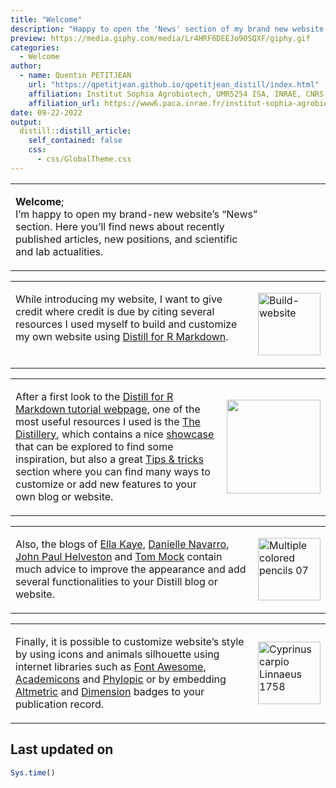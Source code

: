 ```yaml
---
title: "Welcome"
description: "Happy to open the 'News' section of my brand new website."
preview: https://media.giphy.com/media/Lr4HRF6DEEJo90SQXF/giphy.gif
categories:
  - Welcome
author:
  - name: Quentin PETITJEAN
    url: "https://qpetitjean.github.io/qpetitjean_distill/index.html"
    affiliation: Institut Sophia Agrobiotech, UMR5254 ISA, INRAE, CNRS, Université Côte d’Azur, Sophia-Antipolis, France.
    affiliation_url: https://www6.paca.inrae.fr/institut-sophia-agrobiotech
date: 09-22-2022
output:
  distill::distill_article:
    self_contained: false
    css:
      - css/GlobalTheme.css
---
```

   
 <table style="border: none; width='100%';">
  <tr>
    <td style="width: 80%; vertical-align: top;">    
<p class="plain-text">
<strong>Welcome</strong>;<br/> I'm happy to open my brand-new website's "News" section. Here you'll find news about recently published articles, new positions, and scientific and lab actualities.
</p> 

 </td>
 <td style="width: 20%; vertical-align: middle;">

<div class="fa-2x" style="text-align: center">
 &nbsp;&nbsp;&nbsp;&nbsp;&nbsp;&nbsp;&nbsp;&nbsp;<i class="fa fa-solid fa-gear fa-spin fa-2x"></i>
 <br/>
<i class="fa fa-flip-vertical">
  <i class="fa fa-spin fa-gear fa-2x"></i>
</i>
</div>
 </td>
  </tr>
</table>

 <table style="border: none; width='100%';">
  <tr>
    <td style="width: 80%; vertical-align: top;">

 <p class="plain-text">
While introducing my website, I want to give credit where credit is due by citing several resources I used myself to build and customize my own website using <a href="https://rstudio.github.io/distill/">Distill for R Markdown</a>.</p> 

 </td>
 <td style="width: 20%; vertical-align: middle;">

   <a title="Dacostario, CC BY-SA 4.0 &lt;https://creativecommons.org/licenses/by-sa/4.0&gt;, via Wikimedia Commons" href="https://commons.wikimedia.org/wiki/File:Build-website.jpg"><img height="100px" alt="Build-website" src="https://upload.wikimedia.org/wikipedia/commons/thumb/f/f4/Build-website.jpg/512px-Build-website.jpg"></a>
   
 </td>
  </tr>
</table>
 
 <table style="border: none; width='100%';">
  <tr>
    <td style="width: 80%; vertical-align: top;">

<p class="plain-text">
After a first look to the <a href="https://rstudio.github.io/distill/">Distill for R Markdown tutorial webpage</a>, one of the most useful resources I used is the <a href="https://distillery.rbind.io/">The Distillery</a>, which contains a nice <a href="https://distillery.rbind.io/showcase.html">showcase</a> that can be explored to find some inspiration, but also a great <a href="https://distillery.rbind.io/tips_and_tricks.html">Tips & tricks</a> section where you can find many ways to customize or add new features to your own blog or website.</p> 

 </td>
 <td style="width: 20%; vertical-align: middle;">
  <a title="distillery.rbind.io" href='https://distillery.rbind.io/'><img src="https://distillery.rbind.io/images/distillery.png" height="150px"/></a>
  
 </td>
  </tr>
</table>

  <table style="border: none; width='100%';">
  <tr>
    <td style="width: 80%; vertical-align: top;">
 <p class="plain-text">
Also, the blogs of <a href="https://ellakaye.rbind.io/">Ella Kaye</a>, <a href="https://blog.djnavarro.net/">Danielle Navarro</a>,  <a href="https://www.jhelvy.com">John Paul Helveston</a> and <a href="https://themockup.blog/">Tom Mock</a> contain much advice to improve the appearance and add several functionalities to your Distill blog or website.</p> 

 </td>
 <td style="width: 20%; vertical-align: middle;">
<a title="Jonatan Svensson Glad, CC BY-SA 4.0 &lt;https://creativecommons.org/licenses/by-sa/4.0&gt;, via Wikimedia Commons" href="https://commons.wikimedia.org/wiki/File:Multiple_colored_pencils_07.jpg"><img height="100px" alt="Multiple colored pencils 07" src="https://upload.wikimedia.org/wikipedia/commons/thumb/d/d1/Multiple_colored_pencils_07.jpg/512px-Multiple_colored_pencils_07.jpg"></a>
  
 </td>
  </tr>
</table>

 <table style="border: none; width='100%';">
  <tr>
    <td style="width: 80%; vertical-align: top;">
    
<p class="plain-text">
Finally, it is possible to customize website's style by using icons and animals silhouette using internet libraries such as <a href="https://fontawesome.com/search">Font Awesome</a>, <a href="https://jpswalsh.github.io/academicons/">Academicons</a> and <a href="http://phylopic.org/">Phylopic</a> or by embedding <a href="https://api.altmetric.com/embeds.html">Altmetric</a> and <a href="https://badge.dimensions.ai/#build">Dimension</a> badges to your publication record.
</p> 

 </td>
 <td style="width: 20%; vertical-align: middle;">
  <a title="Cyprinus carpio Linnaeus 1758; Uploaded by Carlos Cano-Barbacil, CC0 1.0 Universal &lt;https://creativecommons.org/publicdomain/zero/1.0&gt;, via phylopic" href='http://phylopic.org/'><img  height="100px" alt="Cyprinus carpio Linnaeus 1758" src="http://phylopic.org/assets/images/submissions/25a76141-cca2-4b56-bd9f-9f5fdcd8efa1.256.png" /></a>

 </td>
  </tr>
</table>

## Last updated on {.appendix}
```r
Sys.time()
```
